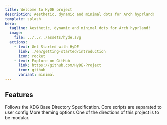 ```yaml
---
title: Welcome to HyDE project
description: Aesthetic, dynamic and minimal dots for Arch hyprland!
template: splash
hero:
  tagline: Aesthetic, dynamic and minimal dots for Arch hyprland!
  image:
    file: ../../../assets/hyde.svg
  actions:
    - text: Get Started with HyDE
      link: ./en/getting-started/introduction
      icon: rocket
    - text: Explore on GitHub
      link: https://github.com/HyDE-Project
      icon: github
      variant: minimal
---
```



## Features

<CardGrid stagger>
  <Card title="XDG Compliance" icon="seti:vala">
    Follows the XDG Base Directory Specification.
  </Card>
  <Card title="Easier core updates" icon="add-document">
    Core scripts are separated to user config
  </Card>
  <Card title="More Themes!" icon="moon">
	More theming options
</Card>
  <Card title="Modular!" icon="puzzle">
	One of the directions of this project is to be modular.
</Card>

</CardGrid>
